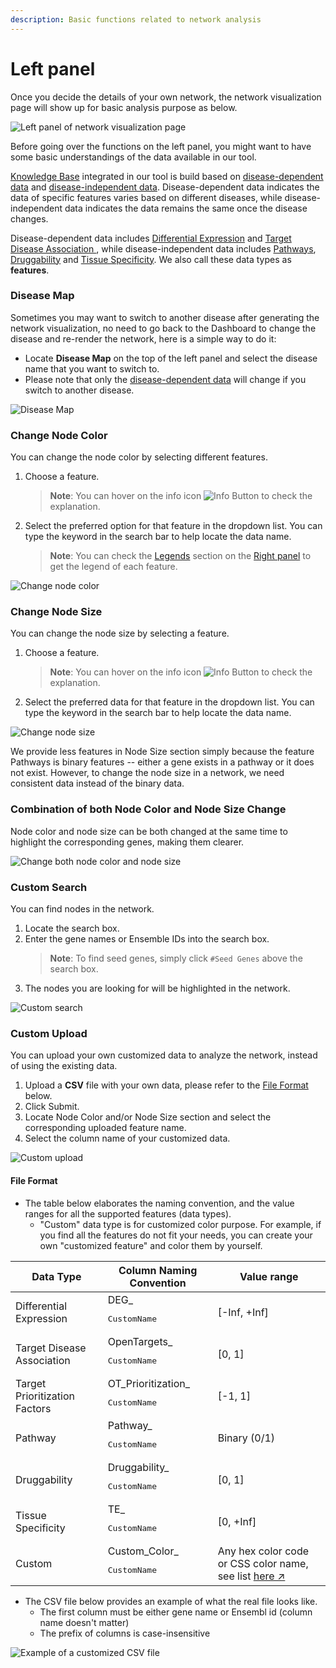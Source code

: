 ```yaml
---
description: Basic functions related to network analysis
---
```


# Left panel

Once you decide the details of your own network, the network visualization page will show up for basic analysis purpose as below.

![Left panel of network visualization page](../../../public/image/docs/left-panel.png)

Before going over the functions on the left panel, you might want to have some basic understandings of the data available in our tool.

[Knowledge Base](../knowledge-base.mdx) integrated in our tool is build based on [disease-dependent data](../knowledge-base.mdx#disease-dependent-data) and [disease-independent data](../knowledge-base.mdx#disease-independent-data). Disease-dependent data indicates the data of specific features varies based on different diseases, while disease-independent data indicates the data remains the same once the disease changes.

Disease-dependent data includes [Differential Expression](../knowledge-base/differential-expression.mdx) and [Target Disease Association ](../knowledge-base/target-disease-association.mdx), while disease-independent data includes [Pathways](../knowledge-base/pathways.mdx), [Druggability](../knowledge-base/druggability.mdx) and [Tissue Specificity](../knowledge-base/tissue-specificity.mdx). We also call these data types as **features**.

### Disease Map

Sometimes you may want to switch to another disease after generating the network visualization, no need to go back to the Dashboard to change the disease and re-render the network, here is a simple way to do it:

* Locate **Disease Map** on the top of the left panel and select the disease name that you want to switch to.
* Please note that only the [disease-dependent data](../knowledge-base/disease-dependent-data.mdx) will change if you switch to another disease.

![Disease Map](../../../public/image/docs/disease-map.png)

### Change Node Color

You can change the node color by selecting different features.

1. Choose a feature.
   > **Note**: You can hover on the info icon <Image width={30} height={30} src="/image/docs/info-tooltip.png" alt="Info Button" className="inline aspect-square"/> to check the explanation.
2. Select the preferred option for that feature in the dropdown list. You can type the keyword in the search bar to help locate the data name.
   > **Note**: You can check the [Legends](right-panel.mdx#legends) section on the [Right panel](right-panel.mdx) to get the legend of each feature.

![Change node color](../../../public/image/docs/change-node-color-property.png)

### Change Node Size

You can change the node size by selecting a feature.

1. Choose a feature.
   > **Note**: You can hover on the info icon <Image width={30} height={30} src="/image/docs/info-tooltip.png" alt="Info Button" className="inline aspect-square"/> to check the explanation.
2. Select the preferred data for that feature in the dropdown list. You can type the keyword in the search bar to help locate the data name.

![Change node size](../../../public/image/docs/change-node-size-property.png)

We provide less features in Node Size section simply because the feature Pathways is binary features -- either a gene exists in a pathway or it does not exist. However, to change the node size in a network, we need consistent data instead of the binary data.

### Combination of both Node Color and Node Size Change

Node color and node size can be both changed at the same time to highlight the corresponding genes, making them clearer.

![Change both node color and node size](../../../public/image/docs/change-both-color-and-size.png)

### Custom Search

You can find nodes in the network.

1. Locate the search box.
2. Enter the gene names or Ensemble IDs into the search box.
   > **Note**: To find seed genes, simply click `#Seed Genes` above the search box.
3. The nodes you are looking for will be highlighted in the network.

![Custom search](../../../public/image/docs/custom-search.png)

### Custom Upload

You can upload your own customized data to analyze the network, instead of using the existing data.

1. Upload a **CSV** file with your own data, please refer to the [File Format](left-panel.mdx#file-format) below.
2. Click Submit.
3. Locate Node Color and/or Node Size section and select the corresponding uploaded feature name.
4. Select the column name of your customized data.

![Custom upload](../../../public/image/docs/custom-upload.png)

#### File Format
* The table below elaborates the naming convention, and the value ranges for all the supported features (data types).
  * "Custom" data type is for customized color purpose. For example, if you find all the features do not fit your needs, you can create your own "customized feature" and color them by yourself.

| Data Type | Column Naming Convention | Value range |
| --- | --- | --- |
| Differential Expression | DEG_<pre className="inline text-red-500">CustomName</pre> | [-Inf, +Inf] |
| Target Disease Association | OpenTargets_<pre className="inline text-red-500">CustomName</pre> | [0, 1] |
| Target Prioritization Factors | OT_Prioritization_<pre className="inline text-red-500">CustomName</pre> | [-1, 1] |
| Pathway | Pathway_<pre className="inline text-red-500">CustomName</pre> | Binary (0/1) |
| Druggability | Druggability_<pre className="inline text-red-500">CustomName</pre> | [0, 1] |
| Tissue Specificity | TE_<pre className="inline text-red-500">CustomName</pre> | [0, +Inf] |
| Custom | Custom_Color_<pre className="inline text-red-500">CustomName</pre> | Any hex color code or CSS color name, see list [here ↗](https://www.w3schools.com/colors/colors_names.asp) |

* The CSV file below provides an example of what the real file looks like.
  * The first column must be either gene name or Ensembl id (column name doesn't matter)
  * The prefix of columns is case-insensitive

![Example of a customized CSV file](../../../public/image/docs/custom-upload-csv-example.png)
